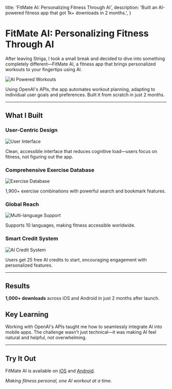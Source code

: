 
  title: 'FitMate AI: Personalizing Fitness Through AI',
  description:
    'Built an AI-powered fitness app that got 1k+ downloads in 2 months.',
}

# FitMate AI: Personalizing Fitness Through AI

After leaving Striga, I took a small break and decided to dive into something completely different—FitMate AI, a fitness app that brings personalized workouts to your fingertips using AI.

<Image src={aiPoweredWorkouts} alt="AI Powered Workouts" unoptimized />

Using OpenAI's APIs, the app automates workout planning, adapting to individual user goals and preferences. Built it from scratch in just 2 months.

---

## What I Built

### User-Centric Design

<Image src={userInterface} alt="User Interface" unoptimized />

Clean, accessible interface that reduces cognitive load—users focus on fitness, not figuring out the app.

### Comprehensive Exercise Database

<Image src={exerciseDatabase} alt="Exercise Database" unoptimized />

1,900+ exercise combinations with powerful search and bookmark features.

### Global Reach

<Image src={fitmateLanguage} alt="Multi-language Support" unoptimized />

Supports 10 languages, making fitness accessible worldwide.

### Smart Credit System

<Image src={aiCredit} alt="AI Credit System" unoptimized />

Users get 25 free AI credits to start, encouraging engagement with personalized features.

---

## Results

**1,000+ downloads** across iOS and Android in just 2 months after launch.

## Key Learning

Working with OpenAI's APIs taught me how to seamlessly integrate AI into mobile apps. The challenge wasn't just technical—it was making AI feel natural and helpful, not overwhelming.

---

## Try It Out

FitMate AI is available on [iOS](https://apps.apple.com/app/id6450837568) and [Android](https://play.google.com/store/apps/details?id=com.fitmate.ai.app).

_Making fitness personal, one AI workout at a time._
